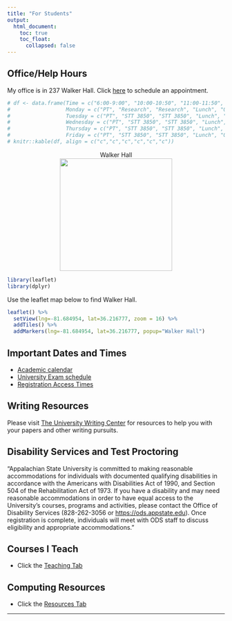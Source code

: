 ```yaml
---
title: "For Students"
output: 
  html_document:
    toc: true
    toc_float:
      collapsed: false
---
```

## Office/Help Hours <i class="fa fa-clock-o"></i> 

My office is in 237 Walker Hall. Click [here](https://calendar.google.com/calendar/u/0/selfsched?sstoken=UUtZb3I1Z1pFczdjfGRlZmF1bHR8MTZjOTU5MGY0ZTFlOTA2MmExNzhlYWQ5MGIzZWQ0OGM) to schedule an appointment. 

```r
# df <- data.frame(Time = c("6:00-9:00", "10:00-10:50", "11:00-11:50", "12:00-12:45", "12:45-1:45", "2:00-3:15"), 
#                  Monday = c("PT", "Research", "Research", "Lunch", "Office", "Prep"), 
#                  Tuesday = c("PT", "STT 3850", "STT 3850", "Lunch", "Office", "STT 3851"), 
#                  Wednesday = c("PT", "STT 3850", "STT 3850", "Lunch", "Office", "Prep"), 
#                  Thursday = c("PT", "STT 3850", "STT 3850", "Lunch", "Office", "STT 3851"),  
#                  Friday = c("PT", "STT 3850", "STT 3850", "Lunch", "Office", "Prep")) 
# knitr::kable(df, align = c("c","c","c","c","c","c"))
```


<center>
<figure>
<figcaption> Walker Hall </figcaption>
<img src="./images/walkerhall.jpg" caption="Walker Hall" width = 260>
</figure>
</center>

```r
library(leaflet)
library(dplyr)
```

Use the leaflet map below to find Walker Hall. 

```r
leaflet() %>%
  setView(lng=-81.684954, lat=36.216777, zoom = 16) %>% 
  addTiles() %>%
  addMarkers(lng=-81.684954, lat=36.216777, popup="Walker Hall") 
```

## Important Dates and Times

- [Academic calendar](https://registrar.appstate.edu/calendars-schedules) <i class="fa fa-calendar"></i>
- [University Exam schedule](https://registrar.appstate.edu/calendars-schedules/exam-schedule-0)
- [Registration Access Times](https://registrar.appstate.edu/students/registration-classes/early-registration-access)


## Writing Resources

Please visit [The University Writing Center](https://writingcenter.appstate.edu/) for resources to help you with your papers and other writing pursuits.


## Disability Services and Test Proctoring 


"Appalachian State University is committed to making reasonable accommodations for individuals with documented qualifying disabilities in accordance with the Americans with Disabilities Act of 1990, and Section 504 of the Rehabilitation Act of 1973. If you have a disability and may need reasonable accommodations in order to have equal access to the University's courses, programs and activities, please contact the Office of Disability Services (828-262-3056 or <https://ods.appstate.edu>). Once registration is complete, individuals will meet with ODS staff to discuss eligibility and appropriate accommodations."

## Courses I Teach

* Click the [Teaching Tab](teaching.html)

## Computing Resources

* Click the [Resources Tab](resources.html)

* * *